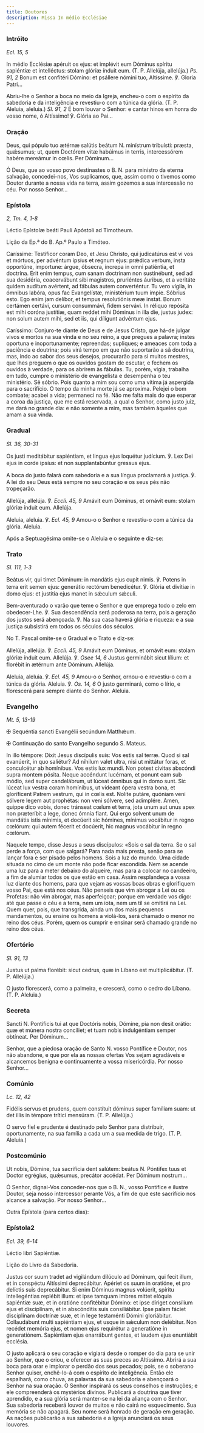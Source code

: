 ```yaml
---
title: Doutores
description: Missa In médio Ecclésiae
---
```


### Intróito

<em>Ecl. 15, 5</em>

<div class="side-by-side not-content">

In médio Ecclésiæ apéruit os ejus: et implévit eum Dóminus spíritu sapiéntiæ et intelléctus: stolam glóriæ índuit eum. (T. P. Allelúja, allelúja.) <em>Ps. 91, 2</em> Bonum est confitéri Dómino: et psállere nómini tuo, Altíssime. ℣. Gloria Patri...

Abriu-lhe o Senhor a boca no meio da Igreja, encheu-o com o espírito da sabedoria e da inteligência e revestiu-o com a túnica da glória. (T. P. Aleluia, aleluia.) <em>Sl. 91, 2</em> É bom louvar o Senhor: e cantar hinos em honra do vosso nome, ó Altíssimo! ℣. Glória ao Pai...

</div>

### Oração

<div class="side-by-side not-content">

Deus, qui pópulo tuo ætérnæ salútis beátum <span class="text-red-500">N.</span> minístrum tribuísti: præsta, quǽsumus; ut, quem Doctórem vitæ habúimus in terris, intercessórem habére mereámur in cœlis. Per Dóminum...

Ó Deus, que ao vosso povo destinastes o B. <span class="text-red-500">N.</span> para ministro da eterna salvação, concedei-nos, Vos suplicamos, que, assim como o tivemos como Doutor durante a nossa vida na terra, assim gozemos a sua intercessão no céu. Por nosso Senhor...

</div>

### Epístola

<em>2, Tm. 4, 1-8</em>

<div class="side-by-side not-content">

Léctio Epístolæ beáti Pauli Apóstoli ad Timotheum.

Lição da Ep.ª do B. Ap.º Paulo a Timóteo.

Caríssime: Testíficor coram Deo, et Jesu Christo, qui judicatúrus est vi vos et mórtuos, per advéntum ipsíus et regnum ejus: prǽdica verbum, insta opportúne, importune: árgue, óbsecra, íncrepa in omni patiéntia, et doctrína. Erit enim tempus, cum sanam doctrínam non sustinébunt, sed ad sua desidéria, coacervábunt sibi magistros, pruriéntes áuribus, et a veritáte quidem audítum avértent, ad fábulas autem converténtur. Tu vero vígila, in ómnibus labóra, opus fac Evangelístæ, ministérium tuum ímpie. Sóbrius esto. Ego enim jam delíbor, et tempus resolutiónis meæ instat. Bonum certámen certávi, cursum consummávi, fidem servávi. In réliquo repósita est mihi coróna justítiæ, quam reddet mihi Dóminus in illa die, justus judex: non solum autem mihi, sed et iis, qui díligunt advéntum ejus.

Caríssimo: Conjuro-te diante de Deus e de Jesus Cristo, que há-de julgar vivos e mortos na sua vinda e no seu reino, a que pregues a palavra; instes oportuna e inoportunamente; repreendas; supliques; e ameaces com toda a paciência e doutrina; pois virá tempo em que não suportarão a sã doutrina, mas, indo ao sabor dos seus desejos, procurarão para si muitos mestres, que lhes preguem o que os ouvidos gostam de escutar, e fechem os ouvidos à verdade, para os abrirem às fábulas. Tu, porém, vigia, trabalha em tudo, cumpre o ministério de evangelista e desempenha o teu ministério. Sê sóbrio. Pois quanto a mim sou como uma vítima já aspergida para o sacrifício. O tempo da minha morte já se aproxima. Pelejei o bom combate; acabei a vida; permaneci na fé. Não me falta mais do que esperar a coroa da justiça, que me está reservada, a qual o Senhor, como justo juiz, me dará no grande dia: e não somente a mim, mas também àqueles que amam a sua vinda.

</div>

### Gradual

<em>Sl. 36, 30-31</em>

<div class="side-by-side not-content">

Os justi meditábitur sapiéntiam, et lingua ejus loquétur judícium. ℣. Lex Dei ejus in corde ipsíus: et non supplantabúntur gressus ejus.

A boca do justo falará com sabedoria e a sua língua proclamará a justiça. ℣. A lei do seu Deus está sempre no seu coração e os seus pés não tropeçarão.

Allelúja, allelúja. ℣. <em>Eccli. 45, 9</em> Amávit eum Dóminus, et ornávit eum: stolam glóriæ índuit eum. Allelúja.

Aleluia, aleluia. ℣. <em>Ecl. 45, 9</em> Amou-o o Senhor e revestiu-o com a túnica da glória. Aleluia.

</div>

<aside>Após a Septuagésima omite-se o Aleluia e o seguinte e diz-se:</aside>

### Trato

<em>Sl. 111, 1-3</em>

<div class="side-by-side not-content">

Beátus vir, qui timet Dóminum: in mandátis ejus cupit nimis. ℣. Potens in terra erit semen ejus: generátio rectórum benedicétur. ℣. Glória et divítiæ in domo ejus: et justítia ejus manet in sǽculum sǽculi.

Bem-aventurado o varão que teme o Senhor e que emprega todo o zelo em obedecer-Lhe. ℣. Sua descendência será poderosa na terra, pois a geração dos justos será abençoada. ℣. Na sua casa haverá glória e riqueza: e a sua justiça subsistirá em todos os séculos dos séculos.

</div>

<aside>No T. Pascal omite-se o Gradual e o Trato e diz-se:</aside>

<div class="side-by-side not-content">

Allelúja, allelúja. ℣. <em>Eccli. 45, 9</em> Amávit eum Dóminus, et ornávit eum: stolam glóriæ índuit eum. Allelúja. ℣. <em>Osee 14, 6</em> Justus germinábit sicut lílium: et florébit in ætérnum ante Dóminum. Allelúja.

Aleluia, aleluia. ℣. <em>Ecl. 45, 9</em> Amou-o o Senhor, ornou-o e revestiu-o com a túnica da glória. Aleluia. ℣. <em>Os. 14, 6</em> O justo germinará, como o lírio, e florescerá para sempre diante do Senhor. Aleluia.

</div>

### Evangelho

<em>Mt. 5, 13-19</em>

<div class="side-by-side not-content">

<span class="cross text-red-500">✠</span> Sequéntia sancti Evangélii secúndum Matthǽum.

<span class="cross text-red-500">✠</span> Continuação do santo Evangelho segundo S. Mateus.

In illo témpore: Dixit Jesus discípulis suis: Vos estis sal terræ. Quod si sal evanúerit, in quo saliétur? Ad níhilum valet ultra, nisi ut mittátur foras, et conculcétur ab homínibus. Vos estis lux mundi. Non potest cívitas abscóndi supra montem pósita. Neque accéndunt lucérnam, et ponunt eam sub módio, sed super candelábrum, ut lúceat ómnibus qui in domo sunt. Sic lúceat lux vestra coram homínibus, ut vídeant ópera vestra bona, et gloríficent Patrem vestrum, qui in cœlis est. Nolíte putáre, quóniam veni sólvere legem aut prophétas: non veni sólvere, sed adimplére. Amen, quippe dico vobis, donec tránseat cœlum et terra, jota unum aut unus apex non præteríbit a lege, donec ómnia fiant. Qui ergo solvent unum de mandátis istis mínimis, et docúerit sic hómines, mínimus vocábitur in regno cœlórum: qui autem fécerit et docúerit, hic magnus vocábitur in regno cœlórum.

Naquele tempo, disse Jesus a seus discípulos: «Sois o sal da terra. Se o sal perde a força, com que salgará? Para nada mais presta, senão para se lançar fora e ser pisado pelos homens. Sois a luz do mundo. Uma cidade situada no cimo de um monte não pode ficar escondida. Nem se acende uma luz para a meter debaixo do alqueire, mas para a colocar no candeeiro, a fim de alumiar todos os que estão em casa. Assim resplandeça a vossa luz diante dos homens, para que vejam as vossas boas obras e glorifiquem vosso Pai, que está nos céus. Não penseis que vim abrogar a Lei ou os Profetas: não vim abrogar, mas aperfeiçoar; porque em verdade vos digo: até que passe o céu e a terra, nem um iota, nem um til se omitirá na Lei. Quem quer, pois, que transgrida, ainda um dos mais pequenos mandamentos, ou ensine os homens a violá-los, será chamado o menor no reino dos céus. Porém, quem os cumprir e ensinar será chamado grande no reino dos céus.

</div>

### Ofertório

<em>Sl. 91, 13</em>

<div class="side-by-side not-content">

Justus ut palma florébit: sicut cedrus, quæ in Líbano est multiplicábitur. (T. P. Allelúja.)

O justo florescerá, como a palmeira, e crescerá, como o cedro do Líbano. (T. P. Aleluia.)

</div>

### Secreta

<div class="side-by-side not-content">

Sancti <span class="text-red-500">N.</span> Pontíficis tui at que Doctóris nobis, Dómine, pia non desit orátio: quæ et múnera nostra concíliet; et tuam nobis indulgéntiam semper obtíneat. Per Dóminum...

Senhor, que a piedosa oração de Santo <span class="text-red-500">N.</span> vosso Pontífice e Doutor, nos não abandone, e que por ela as nossas ofertas Vos sejam agradáveis e alcancemos benigna e continuamente a vossa misericórdia. Por nosso Senhor...

</div>

### Comúnio

<em>Lc. 12, 42</em>

<div class="side-by-side not-content">

Fidélis servus et prudens, quem constítuit dóminus super famíliam suam: ut det illis in témpore trítici mensúram. (T. P. Allelúja.)

O servo fiel e prudente é destinado pelo Senhor para distribuir, oportunamente, na sua família a cada um a sua medida de trigo. (T. P. Aleluia.)

</div>

### Postcomúnio

<div class="side-by-side not-content">

Ut nobis, Dómine, tua sacrifícia dent salútem: beátus <span class="text-red-500">N.</span> Póntifex tuus et Doctor egrégius, quǽsumus, precátor accédat. Per Dóminum nostrum...

Ó Senhor, dignai-Vos conceder-nos que o B. <span class="text-red-500">N.</span>, vosso Pontífice e ilustre Doutor, seja nosso intercessor perante Vós, a fim de que este sacrifício nos alcance a salvação. Por nosso Senhor...

</div>

<aside>Outra Epístola (para certos dias):</aside>

### Epístola2

<em>Ecl. 39, 6-14</em>

<div class="side-by-side not-content">

Léctio libri Sapiéntiæ.

Lição do Livro da Sabedoria.

Justus cor suum tradet ad vigilándum dilúculo ad Dóminum, qui fecit illum, et in conspéctu Altíssimi deprecábitur. Apériet os suum in oratióne, et pro delíctis suis deprecábitur. Si enim Dóminus magnus volúerit, spíritu intellegéntias replébit illum: et ipse tamquam imbres mittet elóquia sapiéntiæ suæ, et in oratióne confitébitur Dómino: et ipse díriget consílium ejus et disciplínam, et in abscónditis suis consiliábitur. Ipse palam fáciet disciplínam doctrínæ suæ, et in lege testaménti Dómini gloriábitur. Collaudábunt multi sapiéntiam ejus, et usque in sǽculum non delébitur. Non recédet memória ejus, et nomen ejus requirétur a generatióne in generatiónem. Sapiéntiam ejus enarrábunt gentes, et laudem ejus enuntiábit ecclésia.

O justo aplicará o seu coração e vigiará desde o romper do dia para se unir ao Senhor, que o criou, e oferecer as suas preces ao Altíssimo. Abrirá a sua boca para orar e implorar o perdão dos seus pecados; pois, se o soberano Senhor quiser, enchê-lo-á com o espírito de inteligência. Então ele espalhará, como chuva, as palavras da sua sabedoria e abençoará o Senhor na sua oração. O Senhor inspirará os seus conselhos e instruções; e ele compreenderá os mystérios divinos. Publicará a doutrina que tiver aprendido, e a sua glória será manter-se na lei da aliança com o Senhor. Sua sabedoria receberá louvor de muitos e não cairá no esquecimento. Sua memória se não apagará. Seu nome será honrado de geração em geração. As nações publicarão a sua sabedoria e a Igreja anunciará os seus louvores.

</div>
